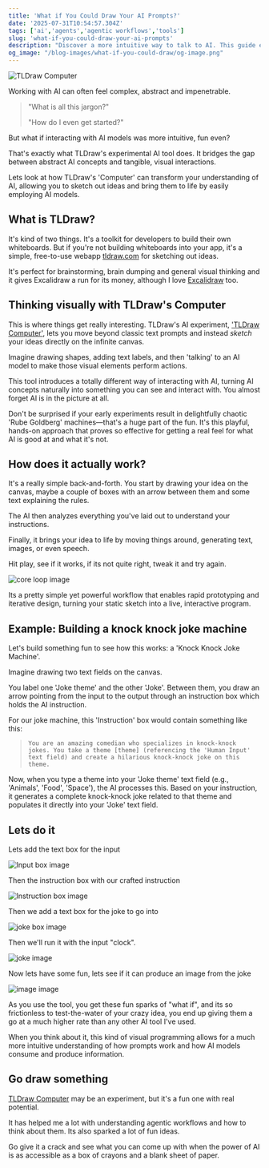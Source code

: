 ```yaml
---
title: 'What if You Could Draw Your AI Prompts?'
date: '2025-07-31T10:54:57.304Z'
tags: ['ai','agents','agentic workflows','tools']
slug: 'what-if-you-could-draw-your-ai-prompts'
description: "Discover a more intuitive way to talk to AI. This guide explores TLDraw's Computer, a tool that lets you sketch your prompts and make abstract ideas tangible."
og_image: "/blog-images/what-if-you-could-draw/og-image.png"
---
```


![TLDraw Computer](/blog-images/what-if-you-could-draw/og-image.png)

Working with AI can often feel complex, abstract and impenetrable. 

> "What is all this jargon?" 
>
> "How do I even get started?" 

But what if interacting with AI models was more intuitive, fun even? 

That's exactly what TLDraw's experimental AI tool does. It bridges the gap between abstract AI concepts and tangible, visual interactions. 

Lets look at how TLDraw's 'Computer' can transform your understanding of AI, allowing you to sketch out ideas and bring them to life by easily employing AI models.

## What is TLDraw?

It's kind of two things. It's a toolkit for developers to build their own whiteboards. But if you're not building whiteboards into your app, it's a simple, free-to-use webapp [tldraw.com](https://tldraw.com) for sketching out ideas. 

It's perfect for brainstorming, brain dumping and general visual thinking and it gives Excalidraw a run for its money, although I love [Excalidraw](https://excalidraw.com) too.

## Thinking visually with TLDraw's Computer

This is where things get really interesting. TLDraw's AI experiment, ['TLDraw Computer'](https://computer.tldraw.com), 
lets you move beyond classic text prompts and instead _sketch_ your ideas directly on the infinite canvas.

Imagine drawing shapes, adding text labels, and then 'talking' to an AI model to make those visual elements perform actions. 


This tool introduces a totally different way of interacting with AI, turning AI concepts naturally into something you can see and interact with. 
You almost forget AI is in the picture at all. 


Don't be surprised if your early experiments result in delightfully chaotic 'Rube Goldberg' machines—that's a huge part of the fun. 
It's this playful, hands-on approach that proves so effective for getting a real feel for what AI is good at and what it's not.


## How does it actually work?

It's a really simple back-and-forth. You start by drawing your idea on the canvas, maybe a couple of boxes with an arrow between them and some text explaining the rules. 

The AI then analyzes everything you've laid out to understand your instructions. 

Finally, it brings your idea to life by moving things around, generating text, images, or even speech. 

Hit play, see if it works, if its not quite right, tweak it and try again. 


![core loop image](/blog-images/what-if-you-could-draw/workflow.png)

Its a pretty simple yet powerful workflow that enables rapid prototyping and iterative design, turning your static sketch into a live, interactive program.

## Example: Building a knock knock joke machine

Let's build something fun to see how this works: a 'Knock Knock Joke Machine'.

Imagine drawing two text fields on the canvas. 

You label one 'Joke theme' and the other 'Joke'. Between them, you draw an arrow pointing from the input to the output through an instruction box which holds the AI instruction. 

For our joke machine, this 'Instruction' box would contain something like this:

> `You are an amazing comedian who specializes in knock-knock jokes. You take a theme [theme] (referencing the 'Human Input' text field) and create a hilarious knock-knock joke on this theme.`

Now, when you type a theme into your 'Joke theme' text field (e.g., 'Animals', 'Food', 'Space'), the AI processes this. Based on your instruction, it generates a complete knock-knock joke related to that theme and populates it directly into your 'Joke' text field.


## Lets do it
Lets add the text box for the input


![Input box image](/blog-images/what-if-you-could-draw/input-box.png)

Then the instruction box with our crafted instruction


![Instruction box image](/blog-images/what-if-you-could-draw/instruction.png)

Then we add a text box for the joke to go into


![joke box image](/blog-images/what-if-you-could-draw/joke-box.png)

Then we'll run it with the input "clock".


![joke image](/blog-images/what-if-you-could-draw/run-the-joke.png)

Now lets have some fun, lets see if it can produce an image from the joke


![image image](/blog-images/what-if-you-could-draw/image.png)

As you use the tool, you get these fun sparks of "what if", and its so frictionless to test-the-water of your crazy idea, you end up giving them a go at a much higher rate than any other AI tool I've used. 

When you think about it, this kind of visual programming allows for a much more intuitive understanding of how prompts work and how AI models consume and produce information.

## Go draw something

[TLDraw Computer](https://computer.tldraw.com) may be an experiment, but it's a fun one with real potential. 

It has helped me a lot with understanding agentic workflows and how to think about them. Its also sparked a lot of fun ideas. 

Go give it a crack and see what you can come up with when the power of AI is as accessible as a box of crayons and a blank sheet of paper. 
